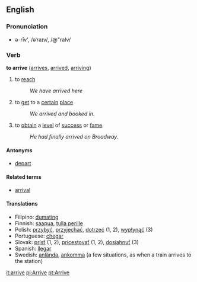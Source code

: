 ==English==
===Pronunciation===
*ə-rīv', /əˈraɪv/, /@"raIv/

===Verb===
'''to arrive''' ([[arrives]], [[arrived]], [[arriving]])

# to [[reach]]
#: ''We have arrived here''
# to [[get]] to a [[certain]] [[place]]
#: ''We arrived and booked in''.
# to [[obtain]] a [[level]] of [[success]] or [[fame]].
#: ''He had finally arrived on Broadway.''

====Antonyms====
*[[depart]]

====Related terms====
*[[arrival]]

====Translations====
*Filipino: [[dumating]]
*Finnish: [[saapua]], [[tulla perille]]
*Polish: [[przybyć]], [[przyjechać]], [[dotrzeć]] (1, 2), [[wypłynąć]] (3)
*Portuguese: [[chegar]]
*Slovak: [[prísť]] (1, 2), [[pricestovať]] (1, 2), [[dosiahnuť]] (3)
*Spanish: [[llegar]]
*Swedish: [[anlända]], [[ankomma]] (a few situations, as when a train arrives to the station)

[[it:arrive]]
[[pl:Arrive]]
[[pt:Arrive]]